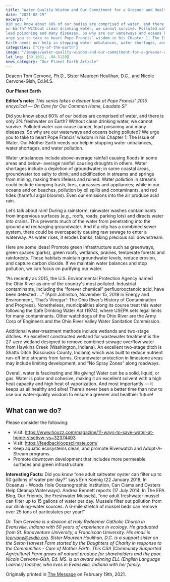 ```yaml
---
title: "Water Quality Wisdom and Our Commitment for a Greener and Healthier World"
date: "2021-02-19"
excerpt: "
Did you know about 60% of our bodies are comprised of water, and there is only 3% freshwater
on Earth? Without clean drinking water, we cannot survive. Polluted water can cause cancer,
lead poisoning and many diseases. So why are our waterways and oceans being polluted? We
urge you to take to heart Pope Francis’ wisdom in his Chapter 1: The Issue of Water. Our Mother
Earth needs our help in stopping water unbalances, water shortages, and water pollution."
categories: ["Cry-of-the-Earth"]
image: "/images/water-quality-wisdom-and-our-commitment-for-a-greener-and-healthier-world.jpg"
lat_lng: [39.1031, -84.5120]
news_category: "Our Planet Earth Article"
---
```


Deacon Tom Cervone, Ph.D., Sister Maureen Houlihan, D.C., and Nicole Cervone-Gish, Ed.M.S.

**Our Planet Earth**

**Editor’s note:** _This series takes a deeper look at Pope Francis’ 2015 encyclical ― On Care for
Our Common Home, Laudato Si’_

Did you know about 60% of our bodies are comprised of water, and there is only 3% freshwater
on Earth? Without clean drinking water, we cannot survive. Polluted water can cause cancer,
lead poisoning and many diseases. So why are our waterways and oceans being polluted? We
urge you to take to heart Pope Francis’ wisdom in his Chapter 1: The Issue of Water. Our Mother
Earth needs our help in stopping water unbalances, water shortages, and water pollution.

Water unbalances include above-average rainfall causing floods in some areas and below-
average rainfall causing droughts in others. Water shortages include a depletion of
groundwater; in some coastal areas, groundwater too salty to drink; and acidification in streams
and springs from mining, making them lifeless and ruined. Water pollution in streams could
include dumping trash, tires, carcasses and appliances; while in our oceans and on beaches,
pollution by oil spills and contaminants, and red tides (harmful algal blooms). Even our
emissions into the air produce acid rain.

Let’s talk about rain! During a rainstorm, rainwater washes contaminants from impervious
surfaces (e.g., roofs, roads, parking lots) and directs water into drains. This prevents much of the
water from penetrating into the ground and recharging groundwater. And if a city has a
combined sewer system, there could be overcapacity causing raw sewage to enter a waterway.
As water rises, it erodes banks, taking precious soil downstream.

Here are some ideas! Promote green infrastructure such as greenways, green spaces (parks),
green roofs, wetlands, prairies, temperate forests and rainforests. These habitats maintain
groundwater levels, reduce erosion, and capture carbon dioxide. If we maintain water balances
and stop pollution, we can focus on purifying our water.

“As recently as 2015, the U.S. Environmental Protection Agency named the Ohio River as one of
the country&#39;s most polluted. Industrial contaminants, including the “forever chemical”
perfluorooctanoic acid, have been detected ….” (April Johnston, November 15, 2019 in Energy
and Environment, ‘That’s Vinegar’: The Ohio River’s History of Contamination and Progress).
Nonetheless, municipalities along its course treat this water following the Safe Drinking Water
Act (1974), where USEPA sets legal limits for many contaminants. Other watchdogs of the Ohio
River are the Army Corp of Engineers and the Ohio River Valley Water Sanitation Commission.

Additional water-treatment methods include wetlands and two-stage ditches. An excellent
constructed wetland for wastewater treatment is the 27-acre wetland designed to remove
combined sewage overflow water from Hawkins Creek (Washington, Indiana). An excellent
two-stage ditch is Shatto Ditch (Kosciusko County, Indiana) which was built to reduce nutrient
run-off into streams from farms. Groundwater protection in limestone areas may include limiting
development, and “No Spray Zones” along roadways.

Overall, water is fascinating and life giving! Water can be a solid, liquid, or gas. Water is polar
and cohesive, making it an excellent solvent with a high heat capacity and high heat of
vaporization. And most importantly — it keeps us all healthy and alive! There’s never been a
better time than now to use our water-quality wisdom to ensure a greener and healthier future!

## What can we do?

Please consider the following:

- Visit: https://www.houzz.com/magazine/11-ways-to-save-water-at-home-stsetivw-vs~32374403
- Visit: https://feedbackloopsclimate.com/
- Keep aquatic ecosystems clean, and promote Riverwatch and Adopt-A-Stream programs.
- Promote downtown development that includes more permeable surfaces and green infrastructure.

**Interesting Facts:** Did you know “one adult saltwater oyster can filter up to 50 gallons of water
per day?” says Erin Koenig (22 January 2018, In Oceanus - Woods Hole Oceanographic
Institution, Can Clams and Oysters Help Cleanup Waterways). Andrea Bennett reports (17 July
2014, In The EPA Blog, Our Friends, the Freshwater Mussels), “one adult freshwater mussel can
filter up to 15 gallons of water per day. Mussels filter out pollution from our drinking-water
sources. A 6-mile stretch of mussel beds can remove over 25 tons of particulates per year!”

_Dr. Tom Cervone is a deacon at Holy Redeemer Catholic Church in Evansville, Indiana with 50
years of experience in ecology. He graduated from St. Bonaventure University, a Franciscan
University. His email is tcervone@evdio.org. Sister Maureen Houlihan, D.C. is a support sister
on the Seton Harvest Farm started by the Daughters of Charity in response to the Communities -
Care of Mother Earth. This CSA (Community Supported Agriculture) Farm grows all natural
produce for shareholders and the poor. Nicole Cervone-Gish, Ed. MS. is an award winning ELL
(English Language Learner) teacher, who lives in Evansville, Indiana with her family._

Originally printed in [The Message](https://evdiomessage.org/) on February 19th, 2021.
